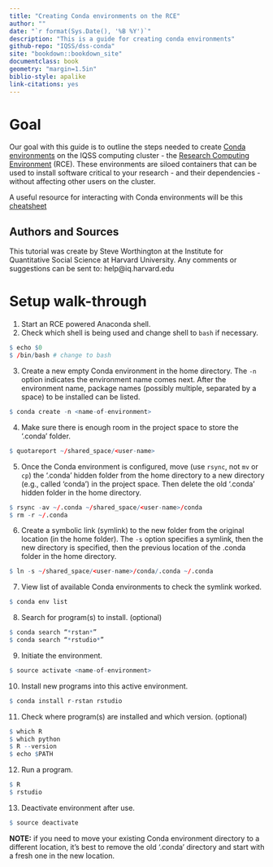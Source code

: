 ```yaml
---
title: "Creating Conda environments on the RCE"
author: ""
date: "`r format(Sys.Date(), '%B %Y')`"
description: "This is a guide for creating conda environments"
github-repo: "IQSS/dss-conda"
site: "bookdown::bookdown_site"
documentclass: book
geometry: "margin=1.5in"
biblio-style: apalike
link-citations: yes
---
```


# Goal {-}

Our goal with this guide is to outline the steps needed to create [Conda environments](shttps://docs.conda.io/projects/conda/en/latest/user-guide/concepts/environments.html) on the IQSS computing cluster - the [Research Computing Environment](https://rce-docs.hmdc.harvard.edu/book/rce-docs) (RCE). These environments are siloed containers that can be used to install software critical to your research - and their dependencies - without affecting other users on the cluster.

A useful resource for interacting with Conda environments will be this [cheatsheet](https://docs.conda.io/projects/conda/en/4.6.0/_downloads/52a95608c49671267e40c689e0bc00ca/conda-cheatsheet.pdf)


## Authors and Sources {-}

This tutorial was create by Steve Worthington at the Institute for Quantitative Social Science at Harvard University. Any comments or suggestions can be sent to: help@iq.harvard.edu


# Setup walk-through

1. Start an RCE powered Anaconda shell.
2. Check which shell is being used and change shell to `bash` if necessary.

```r
$ echo $0
$ /bin/bash # change to bash
```
3. Create a new empty Conda environment in the home directory. The `-n` option indicates the environment name comes next. After the environment name, package names (possibly multiple, separated by a space) to be installed can be listed.

```r
$ conda create -n <name-of-environment>
```

4. Make sure there is enough room in the project space to store the '.conda' folder.

```r
$ quotareport ~/shared_space/<user-name>
```

5. Once the Conda environment is configured, move (use `rsync`, not `mv` or `cp`) the '.conda' hidden folder from the home directory to a new directory (e.g., called 'conda') in the project space. Then delete the old '.conda' hidden folder in the home directory.

```r
$ rsync -av ~/.conda ~/shared_space/<user-name>/conda
$ rm -r ~/.conda
```

6. Create a symbolic link (symlink) to the new folder from the original location (in the home folder). The `-s` option specifies a symlink, then the new directory is specified, then the previous location of the .conda folder in the home directory.

```r
$ ln -s ~/shared_space/<user-name>/conda/.conda ~/.conda
```

7. View list of available Conda environments to check the symlink worked.

```r
$ conda env list
```

8. Search for program(s) to install. (optional)

```r
$ conda search “*rstan*”
$ conda search “*rstudio*”
```

9. Initiate the environment.

```r
$ source activate <name-of-environment>
```

10. Install new programs into this active environment.

```r
$ conda install r-rstan rstudio
```

11. Check where program(s) are installed and which version. (optional)

```r
$ which R
$ which python
$ R --version
$ echo $PATH
```

12. Run a program.

```r
$ R
$ rstudio
```

13. Deactivate environment after use.

```r
$ source deactivate
```


**NOTE:** if you need to move your existing Conda environment directory to a different location, it's best to remove the old '.conda' directory and start with a fresh one in the new location.
